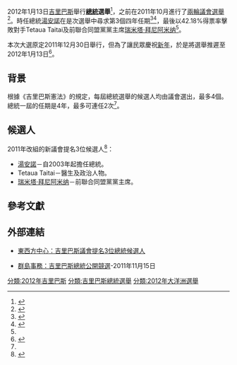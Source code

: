{{Infobox Election
|election_name     = 2012年吉里巴斯總統選舉
|country           = 吉里巴斯
|type              = 總統
|ongoing           = no
|previous_election = 2007年吉里巴斯總統選舉
|previous_year     = 2007年
|next_election     = 2016年吉里巴斯總統選舉
|next_year         = 2016年
|election_date     = 2012年1月13日
|image1             = [[File:President_Anote_Tong.jpg|120px]]
|nominee1          = [[湯安諾|湯安諾]]
|party1            = [[追求真理党|追求真理党]]
|running_mate1     = [[塞伊马·奥诺里奥|塞伊马·奥诺里奥]]
|popular_vote1     = '''14,315'''
|percentage1       = '''42.18%'''
|image2            = 
|nominee2          = {{le|Tetaua Taitai|Tetaua Taitai}}
|party2            = [[聯合同盟黨|聯合同盟黨]]
|running_mate2     = ?
|popular_vote2     = 11,886
|percentage2       = 35.02%
|image3            = 
|nominee3          = {{le|瑞米塔·拜尼阿米纳|Rimeta Beniamina}}
|party3            = [[你好基里巴斯黨|你好基里巴斯黨]]
|running_mate3     = ?
|popular_vote3     = 7,738
|percentage3       = 22.80%
|title             = 總統
|before_election   = [[湯安諾|湯安諾]]
|before_party      = 
|after_election    = [[湯安諾|湯安諾]]
|after_party       = 
}}

2012年1月13日[[吉里巴斯|吉里巴斯]]舉行'''[[吉里巴斯總統|總統]]選舉'''<ref>{{Cite web |url=http://www.radioaustralianews.net.au/stories/201112/3400097.htm?desktop |title=存档副本 |accessdate=2012-01-19 |archive-date=2012-04-29 |archive-url=https://web.archive.org/web/20120429220622/http://www.radioaustralianews.net.au/stories/201112/3400097.htm?desktop |dead-url=no }}</ref>，之前在2011年10月進行了[[2011年吉里巴斯議會選舉|兩輪議會選舉]]<ref>{{Cite web |url=http://www.mherrera.org/elections.htm |title=存档副本 |accessdate=2012-01-19 |archive-date=2011-05-26 |archive-url=https://web.archive.org/web/20110526192300/http://www.mherrera.org/elections.htm |dead-url=no }}</ref>。時任總統[[湯安諾|湯安諾]]在是次選舉中尋求第3個四年任期<ref name=islandsbusiness>{{cite news|first=Robert|last=Matau|title=Tong confirms contesting next election|url=http://www.islandsbusiness.com/islands_business/index_dynamic/containerNameToReplace=MiddleMiddle/focusModuleID=19881/overideSkinName=issueArticle-full.tpl|work=Islands Business|publisher=|date=2011-10-12|accessdate=2011-10-17|deadurl=yes|archiveurl=https://web.archive.org/web/20111020151806/http://www.islandsbusiness.com/islands_business/index_dynamic/containerNameToReplace%3DMiddleMiddle/focusModuleID%3D19881/overideSkinName%3DissueArticle-full.tpl|archivedate=2011-10-20}}</ref><ref name=rnzi2>{{cite news |first= |last= |title=Kiribati President confident he can win third term |url=http://www.rnzi.com/pages/news.php?op=read&id=63396 |work=Radio New Zealand International |publisher= |date=2011-09-27 |accessdate=2011-10-17 |archive-date=2010-09-24 |archive-url=https://web.archive.org/web/20100924081452/http://www.rnzi.com/pages/news.php?op=read |dead-url=no }}</ref>，最後以42.18%得票率擊敗對手Tetaua Taitai及前聯合同盟黨黨主席[[瑞米塔·拜尼阿米纳|瑞米塔·拜尼阿米纳]]<ref name=eastwest/>。

本次大選原定2011年12月30日舉行，但為了讓民眾慶祝[[新年|新年]]，於是將選舉推遲至2012年1月13日<ref name=ann>{{cite news|first=|last=|title=Kiribati elections delayed|url=http://australianetworknews.com/stories/201112/3400097.htm?desktop|work=Australia News Network|publisher=|date=2011-12-30|accessdate=2012-01-15|deadurl=yes|archiveurl=https://archive.is/20120701130852/http://australianetworknews.com/stories/201112/3400097.htm?desktop|archivedate=2012-07-01}}</ref>。

== 背景 ==
根據《吉里巴斯憲法》的規定，每屆總統選舉的候選人均由議會選出，最多4個。總統一屆的任期是4年，最多可連任2次<ref name=eastwest/>。

== 候選人 ==
2011年改組的新議會提名3位候選人<ref name=eastwest>{{cite news |first= |last= |title=Parliament Nominates 3 Candidates for Kiribati President |url=http://pidp.eastwestcenter.org/pireport/2011/November/11-28-04.htm |work=The Kiribati Independent |publisher=East–West Center's Pacific Islands Report |date=2011-11-25 |accessdate=2012-01-14 |deadurl=yes |archiveurl=https://web.archive.org/web/20150212001741/http://pidp.eastwestcenter.org/pireport/2011/November/11-28-04.htm |archivedate=2015-02-12 }}</ref>：
* [[湯安諾|湯安諾]]－自2003年起擔任總統。
* Tetaua Taitai－醫生及政治人物。
* [[瑞米塔·拜尼阿米纳|瑞米塔·拜尼阿米纳]]－前聯合同盟黨黨主席。

== 參考文獻 ==
{{Reflist}}

== 外部連結 ==
* {{en}}[https://web.archive.org/web/20150212001741/http://pidp.eastwestcenter.org/pireport/2011/November/11-28-04.htm 東西方中心：吉里巴斯議會提名3位總統候選人]
* {{en}}[https://web.archive.org/web/20111124034058/http://www.islandsbusiness.com/islands_business/index_dynamic/containerNameToReplace%3DMiddleMiddle/focusModuleID%3D19917/overideSkinName%3DissueArticle-full.tpl 群島事務：吉里巴斯總統公開競選]-2011年11月15日

{{基里巴斯選舉}}
[[分類:2012年吉里巴斯|分類:2012年吉里巴斯]]
[[分類:吉里巴斯總統選舉|分類:吉里巴斯總統選舉]]
[[分類:2012年大洋洲選舉|分類:2012年大洋洲選舉]]